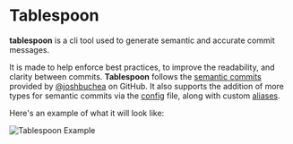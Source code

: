 
# Tablespoon

**tablespoon** is a cli tool used to generate semantic and accurate commit messages.

It is made to help enforce best practices, to improve the readability, and clarity between commits. **Tablespoon** follows the [semantic commits](https://gist.github.com/joshbuchea/6f47e86d2510bce28f8e7f42ae84c716) provided by [@joshbuchea](https://gist.github.com/joshbuchea) on GitHub. It also supports the addition of more types for semantic commits via the [config](/references/config) file, along with custom [aliases](/references/alias).

Here's an example of what it will look like:

<Bleed>![Tablespoon Example](../public/og.png)</Bleed>
